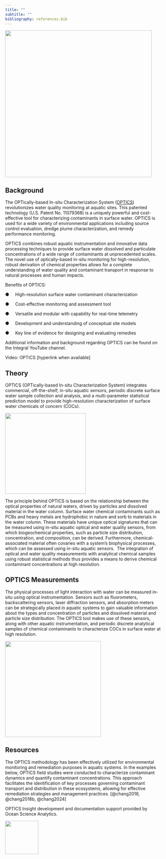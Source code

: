 ---
title: ""
subtitle: ""
bibliography: references.bib
---

![](images/integral-optics-insight-logo-(navy)-rgb-01.png){fig-align="center" width="473"}

## **Background**

The OPTically-based In-situ Characterization System ([OPTICS](https://www.integral-corp.com/our-services/oceans/optics/)) revolutionizes water quality monitoring at aquatic sites. This patented technology (U.S. Patent No. 11079368) is a uniquely powerful and cost-effective tool for characterizing contaminants in surface water. OPTICS is used for a wide variety of environmental applications including source control evaluation, dredge plume characterization, and remedy performance monitoring.

OPTICS combines robust aquatic instrumentation and innovative data processing techniques to provide surface water dissolved and particulate concentrations of a wide range of contaminants at unprecedented scales. The novel use of optically-based in-situ monitoring for high-resolution, robust derivation of chemical properties allows for a complete understanding of water quality and contaminant transport in response to natural processes and human impacts.

Benefits of OPTICS:

●     High-resolution surface water contaminant characterization

●     Cost-effective monitoring and assessment tool

●     Versatile and modular with capability for real-time telemetry

●     Development and understanding of conceptual site models

●     Key line of evidence for designing and evaluating remedies

Additional information and background regarding OPTICS can be found on the Integral YouTube channel. 

Video: OPTICS \[hyperlink when available\]

## **Theory**

OPTICS (OPTically-based In-situ Characterization System) integrates commercial, off-the-shelf, in-situ aquatic sensors, periodic discrete surface water sample collection and analysis, and a multi-parameter statistical prediction model to provide high-resolution characterization of surface water chemicals of concern (COCs).

![](images/optics-theory.jpg){fig-align="center" width="260"}

​The principle behind OPTICS is based on the relationship between the optical properties of natural waters, driven by particles and dissolved material in the water column. Surface water chemical contaminants such as PCBs and heavy metals are hydrophobic in nature and sorb to materials in the water column. These materials have unique optical signatures that can be measured using in-situ aquatic optical and water quality sensors, from which biogeochemical properties, such as particle size distribution, concentration, and composition, can be derived. Furthermore, chemical-associated material often covaries with a system’s biophysical processes, which can be assessed using in-situ aquatic sensors. ​ The integration of optical and water quality measurements with analytical chemical samples using robust statistical methods thus provides a means to derive chemical contaminant concentrations at high resolution.

## **OPTICS Measurements**

The physical processes of light interaction with water can be measured in-situ using optical instrumentation. Sensors such as fluorometers, backscattering sensors, laser diffraction sensors, and absorption meters can be strategically placed in aquatic systems to gain valuable information about the types and concentration of particles and dissolved material and particle size distribution. The OPTICS tool makes use of these sensors, along with other aquatic instrumentation, and periodic discrete analytical samples of chemical contaminants to characterize COCs in surface water at high resolution.

![](images/optics-deployment.jpg){fig-align="center" width="309"}

## **Resources**

The OPTICS methodology has been effectively utilized for environmental monitoring and remediation purposes in aquatic systems. In the examples below, OPTICS field studies were conducted to characterize contaminant dynamics and quantify contaminant concentrations. This approach facilitates the identification of key processes governing contaminant transport and distribution in these ecosystems, allowing for effective remediation strategies and management practices. [@chang2018, @chang2018b, @chang2024]

OPTICS Insight development and documentation support provided by Ocean Science Analytics.

![](images/white_square_OSA_med.jpg){width="107"}
